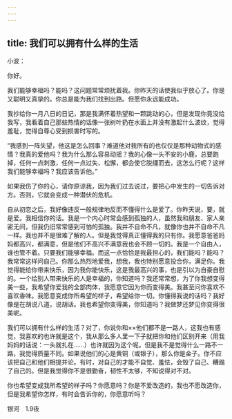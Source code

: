 ```yaml
---
---
---
```

title: 我们可以拥有什么样的生活
---

小波：

你好。

我们能够幸福吗？能吗？这问题常常烦扰着我。你昨天的话使我似乎放心了。你是又聪明又真挚的。你总是能为我们找到出路。但愿你永远能成功。

我抄给你一月八日的日记，那是我满怀着热望和一颗跳动的心，但是发现你竟没给我写，我看着自己那些热情的话像一张树叶扔在水面上并没有激起什么波纹，觉得羞耻，觉得自尊心受到损害时写的。

“我感到一阵失望，他这是怎么回事？难道他对我所有的也仅仅是那种动物式的感情？我真的爱他吗？我为什么那么容易动摇？我的心像一头不安的小鹿，总要跑掉，任何一点刺激，任何一点过失、松懈，都会使它脱缰而去，这怎么行呢？这样我们能够幸福吗？我应该告诉他。”

如果我伤了你的心，请你原谅我，因为我们过去说过，要把心中发生的一切告诉对方。否则，它就会变成一种潜伏的危机。

自从初恋之后，我好像违反一般规律地反而不懂得什么是爱了。你昨天说，要，就是爱。我相信你的话。我是一个内心时常会感到孤独的人，虽然我和朋友、家人亲密无间，但我仍旧常常感到可怕的孤独。我并不自命不凡，就像你也并不自命不凡一样。我也并不是很难了解的人。但是我觉得真正懂得我的只有你。我愿意爸爸妈妈都高兴，都满意，但是他们不高兴不满意我也会不顾一切的。我是一个自由人，谁也管不着。只要我们能够幸福。而这一点恰恰是我最担心的，我们能吗？能吗？我常常这样问自己。你那么热烈地爱我，想我，我也特别愿意投合你，满足你。我觉得能给你带来快乐，因为我你能快乐，这是我最高兴的事，也是引以为自豪自慰的。一个给别人带来快乐的人是幸福的，你知道吗？我还常常想，为了你我想变得美一些，我希望你爱我的全部肉体，我愿意它因为你而变得美。我甚至问你喜欢不喜欢香味。我愿意变成你所希望的样子，希望给你一切。你懂得我说的话吗？我好像是在胡说八道，说胡话。我也希望你变得美，你知道吗？我做梦还梦见你变得很美呢。

我们可以拥有什么样的生活？对了，你说你和××他们都不是一路人，这我也有感觉，我喜欢的也许就是这个，我从那么多人里一下子就把你和他们区别开来（用我妈妈的话说：一头就扎在……）也许就因为这个呢。但是我不是觉得什么一路不一路，我觉得质量不同。如果说他们的心是黄铜（或银子），那么你是金子。你不应该把自己和他们相提并论。有时，对自己的才能不自觉、羞怯，会毁了自己、糟蹋了自己的。但是我觉得你不是很勤奋，韧性不太够，不知说得对不对。

你也希望变成我所希望的样子吗？你愿意吗？你是不爱改造的，我也不愿改造你，但是我希望你怎样，有时会告诉你的，你愿意听吗？

银河　1.9夜